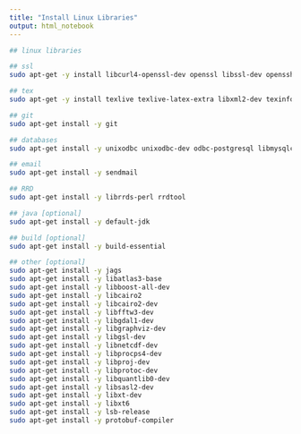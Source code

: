 ```yaml
---
title: "Install Linux Libraries"
output: html_notebook
---
```


```bash
## linux libraries

## ssl
sudo apt-get -y install libcurl4-openssl-dev openssl libssl-dev openssh-client

## tex
sudo apt-get -y install texlive texlive-latex-extra libxml2-dev texinfo texlive-bibtex-extra texlive-fonts-extra texlive-xetex

## git
sudo apt-get install -y git

## databases
sudo apt-get install -y unixodbc unixodbc-dev odbc-postgresql libmysqlclient-dev tdsodbc

## email
sudo apt-get install -y sendmail

## RRD
sudo apt-get install -y librrds-perl rrdtool

## java [optional]
sudo apt-get install -y default-jdk

## build [optional]
sudo apt-get install -y build-essential

## other [optional]
sudo apt-get install -y jags
sudo apt-get install -y libatlas3-base
sudo apt-get install -y libboost-all-dev
sudo apt-get install -y libcairo2
sudo apt-get install -y libcairo2-dev
sudo apt-get install -y libfftw3-dev
sudo apt-get install -y libgdal1-dev
sudo apt-get install -y libgraphviz-dev
sudo apt-get install -y libgsl-dev
sudo apt-get install -y libnetcdf-dev
sudo apt-get install -y libprocps4-dev
sudo apt-get install -y libproj-dev
sudo apt-get install -y libprotoc-dev
sudo apt-get install -y libquantlib0-dev
sudo apt-get install -y libsasl2-dev
sudo apt-get install -y libxt-dev
sudo apt-get install -y libxt6
sudo apt-get install -y lsb-release
sudo apt-get install -y protobuf-compiler
```

